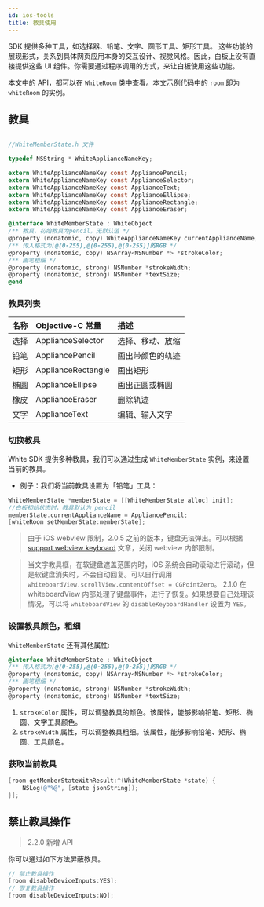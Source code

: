 ```yaml
---
id: ios-tools
title: 教具使用
---
```


SDK 提供多种工具，如选择器、铅笔、文字、圆形工具、矩形工具。
这些功能的展现形式，关系到具体网页应用本身的交互设计、视觉风格。因此，白板上没有直接提供这些 UI 组件。你需要通过程序调用的方式，来让白板使用这些功能。

本文中的 API，都可以在 `WhiteRoom` 类中查看。本文示例代码中的 `room` 即为 `whiteRoom` 的实例。

## 教具

```Objective-C

//WhiteMemberState.h 文件

typedef NSString * WhiteApplianceNameKey;

extern WhiteApplianceNameKey const AppliancePencil;
extern WhiteApplianceNameKey const ApplianceSelector;
extern WhiteApplianceNameKey const ApplianceText;
extern WhiteApplianceNameKey const ApplianceEllipse;
extern WhiteApplianceNameKey const ApplianceRectangle;
extern WhiteApplianceNameKey const ApplianceEraser;

@interface WhiteMemberState : WhiteObject
/** 教具，初始教具为pencil，无默认值 */
@property (nonatomic, copy) WhiteApplianceNameKey currentApplianceName;
/** 传入格式为[@(0-255),@(0-255),@(0-255)]的RGB */
@property (nonatomic, copy) NSArray<NSNumber *> *strokeColor;
/** 画笔粗细 */
@property (nonatomic, strong) NSNumber *strokeWidth;
@property (nonatomic, strong) NSNumber *textSize;
@end

```

### 教具列表

| 名称 | Objective-C 常量 | 描述 |
| :--- | :--- | :--- |
| 选择 | ApplianceSelector | 选择、移动、放缩 |
| 铅笔 | AppliancePencil | 画出带颜色的轨迹 |
| 矩形 | ApplianceRectangle | 画出矩形 |
| 椭圆 | ApplianceEllipse | 画出正圆或椭圆 |
| 橡皮 | ApplianceEraser | 删除轨迹 |
| 文字 | ApplianceText | 编辑、输入文字 |

### 切换教具

White SDK 提供多种教具，我们可以通过生成 `WhiteMemberState` 实例，来设置当前的教具。

* 例子：我们将当前教具设置为「铅笔」工具：

```Objective-C
WhiteMemberState *memberState = [[WhiteMemberState alloc] init];
//白板初始状态时，教具默认为 pencil
memberState.currentApplianceName = AppliancePencil;
[whiteRoom setMemberState:memberState];
```

>由于 iOS webview 限制，2.0.5 之前的版本，键盘无法弹出。可以根据 [support webview keyboard](https://stackoverflow.com/questions/32449870/programmatically-focus-on-a-form-in-a-webview-wkwebview) 文章，关闭 webview 内部限制。

>当文字教具框，在软键盘遮盖范围内时，iOS 系统会自动滚动进行滚动，但是软键盘消失时，不会自动回复。可以自行调用 `whiteboardView.scrollView.contentOffset = CGPointZero`。
>2.1.0 在 whiteboardView 内部处理了键盘事件，进行了恢复。如果想要自己处理该情况，可以将 `whiteboardView` 的 `disableKeyboardHandler` 设置为 `YES`。

### 设置教具颜色，粗细

`WhiteMemberState` 还有其他属性:

```Objective-C
@interface WhiteMemberState : WhiteObject
/** 传入格式为[@(0-255),@(0-255),@(0-255)]的RGB */
@property (nonatomic, copy) NSArray<NSNumber *> *strokeColor;
/** 画笔粗细 */
@property (nonatomic, strong) NSNumber *strokeWidth;
@property (nonatomic, strong) NSNumber *textSize;
```

1. `strokeColor` 属性，可以调整教具的颜色。该属性，能够影响铅笔、矩形、椭圆、文字工具颜色。
2. `strokeWidth` 属性，可以调整教具粗细。该属性，能够影响铅笔、矩形、椭圆、工具颜色。

### 获取当前教具
```Objective-C
[room getMemberStateWithResult:^(WhiteMemberState *state) {
    NSLog(@"%@", [state jsonString]);
}];
```

## 禁止教具操作<span class="anchor" id="disableDeviceInputs">

>2.2.0 新增 API

你可以通过如下方法屏蔽教具。

```Objective-C
// 禁止教具操作
[room disableDeviceInputs:YES];
// 恢复教具操作
[room disableDeviceInputs:NO];
```